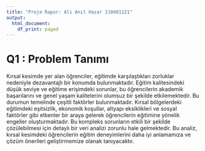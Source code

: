 ```yaml
---
title: "Proje Rapor: Ali Anıl Hazar 210401121"
output:
  html_document:
    df_print: paged
---
```



# Q1 : Problem Tanımı

Kırsal kesimde yer alan öğrenciler, eğitimde karşılaştıkları zorluklar nedeniyle dezavantajlı bir konumda bulunmaktadır. Eğitim kalitesindeki düşük seviye ve eğitime erişimdeki sorunlar, bu öğrencilerin akademik başarılarını ve genel yaşam kalitelerini olumsuz bir şekilde etkilemektedir. Bu durumun temelinde çeşitli faktörler bulunmaktadır. Kırsal bölgelerdeki eğitimdeki eşitsizlik, ekonomik koşullar, altyapı eksiklikleri ve sosyal faktörler gibi etkenler bir araya gelerek öğrencilerin eğitimine yönelik engeller oluşturmaktadır. Bu kompleks sorunların etkili bir şekilde çözülebilmesi için detaylı bir veri analizi zorunlu hale gelmektedir. Bu analiz, kırsal kesimdeki öğrencilerin eğitim deneyimlerini daha iyi anlamamıza ve çözüm önerileri geliştirmemize olanak tanıyacaktır.